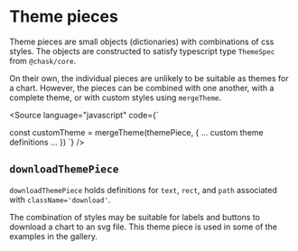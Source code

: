 
<Meta title="Addons/Themes/Theme pieces" />

# Theme pieces

Theme pieces are small objects (dictionaries) with combinations of css styles. The objects are
constructed to satisfy typescript type `ThemeSpec` from `@chask/core`.

On their own, the individual pieces are unlikely to be suitable as themes for a chart.
However, the pieces can be combined with one another, with a complete theme, or with
custom styles using `mergeTheme`.

<Source
    language="javascript"
    code={`

const customTheme = mergeTheme(themePiece, {
... custom theme definitions ...
})
`}
/>

## `downloadThemePiece`

`downloadThemePiece` holds definitions for `text`, `rect`, and `path` associated with `className='download'`.

The combination of styles may be suitable for labels and buttons to download a chart to an svg file.
This theme piece is used in some of the examples in the gallery.

<Canvas>
    <Story name="downloadThemePiece 1">
        <Chart
            size={[400, 300]}
            padding={[60, 40, 40, 60]}
            style={{ display: 'inline-block' }}
            theme={downloadThemePiece}
        >
            <Surface variant={'inner'} />
            <View>
                <Rectangle
                    x={60}
                    y={60}
                    width={80}
                    height={40}
                    style={{ fill: '#dd4444' }}
                    className={'download'}
                />
                <Typography position={[60, 120]} className={'download'} children="Download" />
            </View>
        </Chart>
    </Story>
</Canvas>

